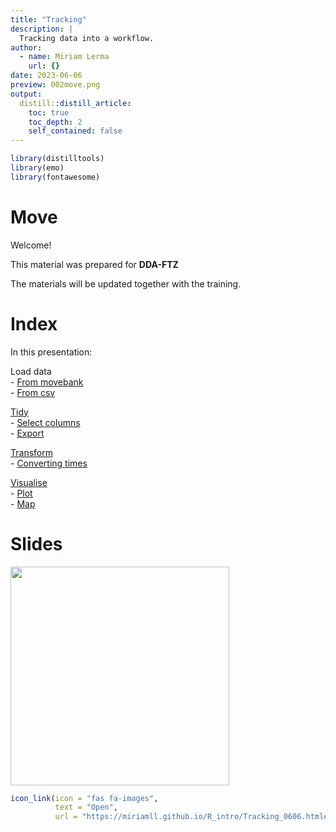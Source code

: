 ```yaml
---
title: "Tracking"
description: |
  Tracking data into a workflow.
author:
  - name: Miriam Lerma
    url: {}
date: 2023-06-06
preview: 002move.png
output:
  distill::distill_article:
    toc: true
    toc_depth: 2
    self_contained: false
---
```


```r
library(distilltools)
library(emo)
library(fontawesome)
```

# Move

Welcome!

This material was prepared for **DDA-FTZ**

The materials will be updated together with the training.

# Index

In this presentation:<br>

Load data<br>
- [From movebank](https://miriamll.github.io/R_intro/Tracking_0606.html#4)<br>
- [From csv](https://miriamll.github.io/R_intro/Tracking_0606.html#20)<br>

[Tidy](https://miriamll.github.io/R_intro/Tracking_0606.html#28)<br>
- [Select columns](https://miriamll.github.io/R_intro/Tracking_0606.html#30)<br>
- [Export](https://miriamll.github.io/R_intro/Tracking_0606.html#34)<br>

[Transform](https://miriamll.github.io/R_intro/Tracking_0606.html#35)<br>
- [Converting times](https://miriamll.github.io/R_intro/Tracking_0606.html#36)<br>

[Visualise](https://miriamll.github.io/R_intro/Tracking_0606.html#39)<br>
- [Plot](https://miriamll.github.io/R_intro/Tracking_0606.html#40)<br>
- [Map](https://miriamll.github.io/R_intro/Tracking_0606.html#44)<br>

# Slides
<html>
<body>
   <left>
      <a href="https://miriamll.github.io/R_intro/Tracking_0606.html#1"><img src="https://github.com/MiriamLL/miriamlerma_/blob/main/_posts/2023-06-06-tracking/002move.png?raw=true" style="width:350px"></a>
   </left>
</body>
</html>


```r
icon_link(icon = "fas fa-images",
          text = "Open",
          url = "https://miriamll.github.io/R_intro/Tracking_0606.html#1")
```



<br>




